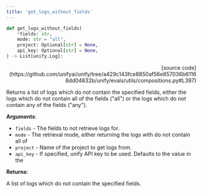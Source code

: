 ```yaml
---
title: 'get_logs_without_fields'
---
```


```python
def get_logs_without_fields(
    *fields: str,
    mode: str = "all",
    project: Optional[str] = None,
    api_key: Optional[str] = None,
) -> List[unify.Log]:
```

<p align="right">[source code](https://github.com/unifyai/unify/tree/a429c143fce8850af56e857036b61168dd04832b/unify/evals/utils/compositions.py#L397)</p>

Returns a list of logs which do not contain the specified fields, either the logs
which do not contain all of the fields ("all") or the logs which do not contain any
of the fields ("any").

**Arguments**:

- `fields` - The fields to not retrieve logs for.
- `mode` - The retrieval mode, either returning the logs with do not contain all of
- `project` - Name of the project to get logs from.
- `api_key` - If specified, unify API key to be used. Defaults to the value in the



**Returns**:

A list of logs which do not contain the specified fields.
